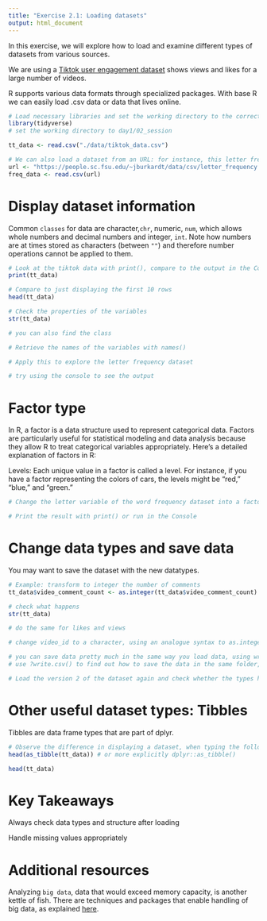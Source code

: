 ```yaml
---
title: "Exercise 2.1: Loading datasets"
output: html_document
---
```


In this exercise, we will explore how to load and examine different types of datasets from various sources. 

We are using a [Tiktok user engagement dataset](https://www.kaggle.com/datasets/yakhyojon/tiktok?resource=download) shows views and likes for a large number of videos.

R supports various data formats through specialized packages. With base R we can easily load .csv data or data that lives online.

```r
# Load necessary libraries and set the working directory to the correct session number
library(tidyverse)  
# set the working directory to day1/02_session 

tt_data <- read.csv("./data/tiktok_data.csv")

# We can also load a dataset from an URL: for instance, this letter frequency dataset in the english language
url <- "https://people.sc.fsu.edu/~jburkardt/data/csv/letter_frequency.csv"
freq_data <- read.csv(url)

```

# Display dataset information 

Common `classes` for data are character,`chr`, numeric, `num`, which allows whole numbers and decimal numbers and integer, `int`. Note how numbers are at times stored as characters (between `""`) and therefore number operations cannot be applied to them.

```r
# Look at the tiktok data with print(), compare to the output in the Console
print(tt_data)

# Compare to just displaying the first 10 rows
head(tt_data)

# Check the properties of the variables
str(tt_data)

# you can also find the class

# Retrieve the names of the variables with names()

# Apply this to explore the letter frequency dataset 

# try using the console to see the output
```

# Factor type

In R, a factor is a data structure used to represent categorical data. Factors are particularly useful for statistical modeling and data analysis because they allow R to treat categorical variables appropriately. Here’s a detailed explanation of factors in R:

Levels: Each unique value in a factor is called a level. For instance, if you have a factor representing the colors of cars, the levels might be "red," "blue," and "green."

```r

# Change the letter variable of the word frequency dataset into a factor using as.factor()

# Print the result with print() or run in the Console

```

# Change data types and save data

You may want to save the dataset with the new datatypes.

```r

# Example: transform to integer the number of comments
tt_data$video_comment_count <- as.integer(tt_data$video_comment_count)

# check what happens
str(tt_data)

# do the same for likes and views

# change video_id to a character, using an analogue syntax to as.integer()

# you can save data pretty much in the same way you load data, using write.csv()
# use ?write.csv() to find out how to save the data in the same folder, appending v2 to the name.

# Load the version 2 of the dataset again and check whether the types have changed with str()

```

# Other useful dataset types: Tibbles

Tibbles are data frame types that are part of dplyr. 

```r

# Observe the difference in displaying a dataset, when typing the following in the Console
head(as_tibble(tt_data)) # or more explicitly dplyr::as_tibble()

head(tt_data)

```

# Key Takeaways

Always check data types and structure after loading

Handle missing values appropriately

# Additional resources

Analyzing `big data`, data that would exceed memory capacity, is another kettle of fish. There are techniques and packages that enable handling of big data, as explained [here](https://hbs-rcs.github.io/large_data_in_R/). 
